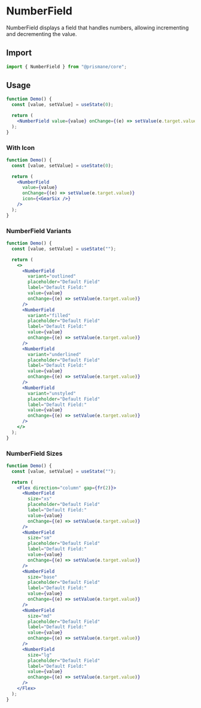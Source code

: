 # NumberField

NumberField displays a field that handles numbers, allowing incrementing and decrementing the value.

## Import

```js
import { NumberField } from "@prismane/core";
```

## Usage

```jsx
function Demo() {
  const [value, setValue] = useState(0);

  return (
    <NumberField value={value} onChange={(e) => setValue(e.target.value)} />
  );
}
```

### With Icon

```jsx
function Demo() {
  const [value, setValue] = useState(0);

  return (
    <NumberField
      value={value}
      onChange={(e) => setValue(e.target.value)}
      icon={<GearSix />}
    />
  );
}
```

### NumberField Variants

```jsx
function Demo() {
  const [value, setValue] = useState("");

  return (
    <>
      <NumberField
        variant="outlined"
        placeholder="Default Field"
        label="Default Field:"
        value={value}
        onChange={(e) => setValue(e.target.value)}
      />
      <NumberField
        variant="filled"
        placeholder="Default Field"
        label="Default Field:"
        value={value}
        onChange={(e) => setValue(e.target.value)}
      />
      <NumberField
        variant="underlined"
        placeholder="Default Field"
        label="Default Field:"
        value={value}
        onChange={(e) => setValue(e.target.value)}
      />
      <NumberField
        variant="unstyled"
        placeholder="Default Field"
        label="Default Field:"
        value={value}
        onChange={(e) => setValue(e.target.value)}
      />
    </>
  );
}
```

### NumberField Sizes

```jsx
function Demo() {
  const [value, setValue] = useState("");

  return (
    <Flex direction="column" gap={fr(2)}>
      <NumberField
        size="xs"
        placeholder="Default Field"
        label="Default Field:"
        value={value}
        onChange={(e) => setValue(e.target.value)}
      />
      <NumberField
        size="sm"
        placeholder="Default Field"
        label="Default Field:"
        value={value}
        onChange={(e) => setValue(e.target.value)}
      />
      <NumberField
        size="base"
        placeholder="Default Field"
        label="Default Field:"
        value={value}
        onChange={(e) => setValue(e.target.value)}
      />
      <NumberField
        size="md"
        placeholder="Default Field"
        label="Default Field:"
        value={value}
        onChange={(e) => setValue(e.target.value)}
      />
      <NumberField
        size="lg"
        placeholder="Default Field"
        label="Default Field:"
        value={value}
        onChange={(e) => setValue(e.target.value)}
      />
    </Flex>
  );
}
```
